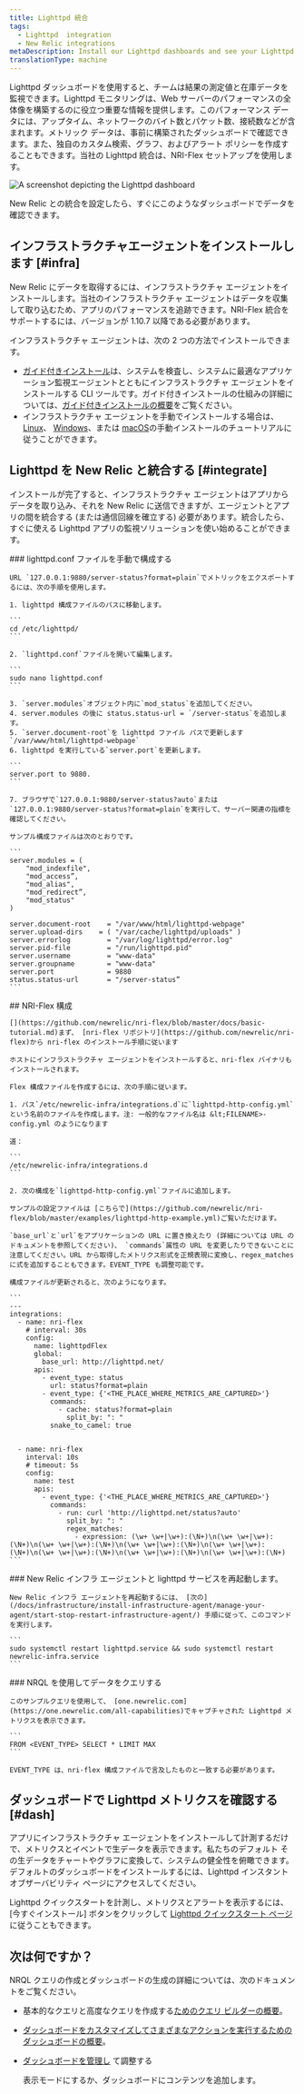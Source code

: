 ```yaml
---
title: Lighttpd 統合
tags:
  - Lighttpd  integration
  - New Relic integrations
metaDescription: Install our Lighttpd dashboards and see your Lighttpd  data in New Relic.
translationType: machine
---
```



Lighttpd ダッシュボードを使用すると、チームは結果の測定値と在庫データを監視できます。Lighttpd モニタリングは、Web サーバーのパフォーマンスの全体像を構築するのに役立つ重要な情報を提供します。このパフォーマンス データには、アップタイム、ネットワークのバイト数とパケット数、接続数などが含まれます。メトリック データは、事前に構築されたダッシュボードで確認できます。また、独自のカスタム検索、グラフ、およびアラート ポリシーを作成することもできます。当社の Lighttpd 統合は、NRI-Flex セットアップを使用します。

<img
  title="Lighttpd dashboard"
  alt="A screenshot depicting the Lighttpd dashboard"
  src={infrastructureLighttptdDashboard}
/>

<figcaption>
  New Relic との統合を設定したら、すぐにこのようなダッシュボードでデータを確認できます。
</figcaption>

## インフラストラクチャエージェントをインストールします [#infra]

New Relic にデータを取得するには、インフラストラクチャ エージェントをインストールします。当社のインフラストラクチャ エージェントはデータを収集して取り込むため、アプリのパフォーマンスを追跡できます。NRI-Flex 統合をサポートするには、バージョンが 1.10.7 以降である必要があります。

インフラストラクチャ エージェントは、次の 2 つの方法でインストールできます。

* [ガイド付きインストール](https://one.newrelic.com/nr1-core?state=4f81feab-35f7-e97e-9903-52510f8542bd)は、システムを検査し、システムに最適なアプリケーション監視エージェントとともにインフラストラクチャ エージェントをインストールする CLI ツールです。ガイド付きインストールの仕組みの詳細については、[ガイド付きインストールの概要](/docs/infrastructure/host-integrations/installation/new-relic-guided-install-overview)をご覧ください。
* インフラストラクチャ エージェントを手動でインストールする場合は、 [Linux](/docs/infrastructure/install-infrastructure-agent/linux-installation/install-infrastructure-monitoring-agent-linux)、 [Windows](/docs/infrastructure/install-infrastructure-agent/windows-installation/install-infrastructure-monitoring-agent-windows/)、または [macOS](/docs/infrastructure/install-infrastructure-agent/macos-installation/install-infrastructure-monitoring-agent-macos/)の手動インストールのチュートリアルに従うことができます。

## Lighttpd を New Relic と統合する [#integrate]

インストールが完了すると、インフラストラクチャ エージェントはアプリからデータを取り込み、それを New Relic に送信できますが、エージェントとアプリの間を統合する (または通信回線を確立する) 必要があります。統合したら、すぐに使える Lighttpd アプリの監視ソリューションを使い始めることができます。

<Steps>
  <Step>
    ### lighttpd.conf ファイルを手動で構成する

    URL `127.0.0.1:9880/server-status?format=plain`でメトリックをエクスポートするには、次の手順を使用します。

    1. lighttpd 構成ファイルのパスに移動します。

    ```
    cd /etc/lighttpd/
    ```

    2. `lighttpd.conf`ファイルを開いて編集します。

    ```
    sudo nano lighttpd.conf
    ```

    3. `server.modules`オブジェクト内に`mod_status`を追加してください。
    4. server.modules の後に status.status-url = `/server-status`を追加します。
    5. `server.document-root`を lighttpd ファイル パスで更新します `/var/www/html/lighttpd-webpage`
    6. lighttpd を実行している`server.port`を更新します。

    ```
    server.port to 9880.
    ```

    7. ブラウザで`127.0.0.1:9880/server-status?auto`または`127.0.0.1:9880/server-status?format=plain`を実行して、サーバー関連の指標を確認してください。

    サンプル構成ファイルは次のとおりです。

    ```
    server.modules = (
        "mod_indexfile",
        "mod_access”,
        "mod_alias",
        "mod_redirect”,
        "mod_status"
    )

    server.document-root	= "/var/www/html/lighttpd-webpage"
    server.upload-dirs	  = ( "/var/cache/lighttpd/uploads" )
    server.errorlog		    = "/var/log/lighttpd/error.log"
    server.pid-file		    = "/run/lighttpd.pid"
    server.username		    = "www-data"
    server.groupname	    = "www-data"
    server.port		        = 9880
    status.status-url	    = "/server-status”
    ```
  </Step>

  <Step>
    ## NRI-Flex 構成

    [](https://github.com/newrelic/nri-flex/blob/master/docs/basic-tutorial.md)まず、 [nri-flex リポジトリ](https://github.com/newrelic/nri-flex)から nri-flex のインストール手順に従います

    ホストにインフラストラクチャ エージェントをインストールすると、nri-flex バイナリもインストールされます。

    Flex 構成ファイルを作成するには、次の手順に従います。

    1. パス`/etc/newrelic-infra/integrations.d`に`lighttpd-http-config.yml`という名前のファイルを作成します。注: 一般的なファイル名は &lt;FILENAME>-config.yml のようになります

    道：

    ```
    /etc/newrelic-infra/integrations.d
    ```

    2. 次の構成を`lighttpd-http-config.yml`ファイルに追加します。

    サンプルの設定ファイルは [こちらで](https://github.com/newrelic/nri-flex/blob/master/examples/lighttpd-http-example.yml)ご覧いただけます。

    `base_url`と`url`をアプリケーションの URL に置き換えたり (詳細については URL のドキュメントを参照してください)、 `commands`属性の URL を変更したりできないことに注意してください。URL から取得したメトリクス形式を正規表現に変換し、regex_matches に式を追加することもできます。EVENT_TYPE も調整可能です。

    構成ファイルが更新されると、次のようになります。

    ```
    ---
    integrations:
      - name: nri-flex
        # interval: 30s
        config:
          name: lighttpdFlex
          global:
            base_url: http://lighttpd.net/
          apis:
            - event_type: status
              url: status?format=plain
            - event_type: {'<THE_PLACE_WHERE_METRICS_ARE_CAPTURED>'}
              commands:
                - cache: status?format=plain
                  split_by: ": "
              snake_to_camel: true


      - name: nri-flex
        interval: 10s
        # timeout: 5s
        config:
          name: test
          apis:
            - event_type: {'<THE_PLACE_WHERE_METRICS_ARE_CAPTURED>'}
              commands:
                - run: curl 'http://lighttpd.net/status?auto'
                  split_by: ": "
                  regex_matches:
                    - expression: (\w+ \w+|\w+):(\N+)\n(\w+ \w+|\w+):(\N+)\n(\w+ \w+|\w+):(\N+)\n(\w+ \w+|\w+):(\N+)\n(\w+ \w+|\w+):(\N+)\n(\w+ \w+|\w+):(\N+)\n(\w+ \w+|\w+):(\N+)\n(\w+ \w+|\w+):(\N+)
    ```
  </Step>

  <Step>
    ### New Relic インフラ エージェントと lighttpd サービスを再起動します。

    New Relic インフラ エージェントを再起動するには、 [次の](/docs/infrastructure/install-infrastructure-agent/manage-your-agent/start-stop-restart-infrastructure-agent/) 手順に従って、このコマンドを実行します。

    ```
    sudo systemctl restart lighttpd.service && sudo systemctl restart newrelic-infra.service
    ```
  </Step>

  <Step>
    ### NRQL を使用してデータをクエリする

    このサンプルクエリを使用して、 [one.newrelic.com](https://one.newrelic.com/all-capabilities)でキャプチャされた Lighttpd メトリクスを表示できます。

    ```
    FROM <EVENT_TYPE> SELECT * LIMIT MAX 
    ```

    EVENT_TYPE は、nri-flex 構成ファイルで言及したものと一致する必要があります。
  </Step>
</Steps>

## ダッシュボードで Lighttpd メトリクスを確認する [#dash]

アプリにインフラストラクチャ エージェントをインストールして計測するだけで、メトリクスとイベントで生データを表示できます。私たちのデフォルト <InlinePopover type="dashboards"/>その生データをチャートやグラフに変換して、システムの健全性を俯瞰できます。デフォルトのダッシュボードをインストールするには、Lighttpd インスタント オブザーバビリティ ページにアクセスしてください。

Lighttpd クイックスタートを計測し、メトリクスとアラートを表示するには、\[今すぐインストール] ボタンをクリックして [Lighttpd クイックスタート ページ](https://newrelic.com/instant-observability/lighttpd) に従うこともできます。

## 次は何ですか？

NRQL クエリの作成とダッシュボードの生成の詳細については、次のドキュメントをご覧ください。

* 基本的なクエリと高度なクエリを作成する[ためのクエリ ビルダーの概要](/docs/query-your-data/explore-query-data/query-builder/introduction-query-builder)。

* [ダッシュボードをカスタマイズしてさまざまなアクションを実行するためのダッシュボードの概要](/docs/query-your-data/explore-query-data/dashboards/introduction-dashboards)。

* [ダッシュボードを管理し](/docs/query-your-data/explore-query-data/dashboards/manage-your-dashboard) て調整する

  <InlinePopover type="dashboards"/>

  表示モードにするか、ダッシュボードにコンテンツを追加します。